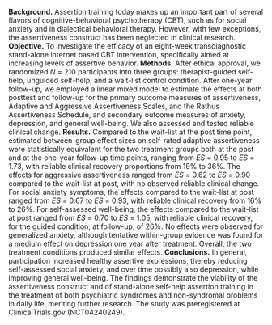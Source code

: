 **Background.** Assertion training today makes up an important part of several flavors of cognitive-behavioral psychotherapy (CBT), such as for social anxiety and in dialectical behavioral therapy. However, with few exceptions, the assertiveness construct has been neglected in clinical research. \quad{}**Objective.** To investigate the efficacy of an eight-week transdiagnostic stand-alone internet based CBT intervention, specifically aimed at increasing levels of assertive behavior. \quad{}**Methods.** After ethical approval, we randomized $N$ = 210 participants into three groups: therapist-guided self-help, unguided self-help, and a wait-list control condition. After one-year follow-up, we employed a linear mixed model to estimate the effects at both posttest and follow-up for the primary outcome measures of assertiveness, Adaptive and Aggressive Assertiveness Scales, and the Rathus Assertiveness Schedule, and secondary outcome measures of anxiety, depression, and general well-being. We also assessed and tested reliable clinical change. \quad{}**Results.** Compared to the wait-list at the post time point, estimated between-group effect sizes on self-rated adaptive assertiveness were statistically equivalent for the two treatment groups both at the post and at the one-year follow-up time points, ranging from $ES$ = 0.95 to $ES$ = 1.73, with reliable clinical recovery proportions from 19% to 36%. The effects for aggressive assertiveness ranged from $ES$ = 0.62 to $ES$ = 0.90 compared to the wait-list at post, with no observed reliable clinical change. For social anxiety symptoms, the effects compared to the wait-list at post ranged from $ES$ = 0.67 to $ES$ = 0.93, with reliable clinical recovery from 16% to 26%. For self-assessed well-being, the effects compared to the wait-list at post ranged from $ES$ = 0.70 to $ES$ = 1.05, with reliable clinical recovery, for the guided condition, at follow-up, of 26%. No effects were observed for generalized anxiety, although tentative within-group evidence was found for a medium effect on depression one year after treatment. Overall, the two treatment conditions produced similar effects. \quad{}**Conclusions.** In general, participation increased healthy assertive expressions, thereby reducing self-assessed social anxiety, and over time possibly also depression, while improving general well-being. The findings demonstrate the viability of the assertiveness construct and of stand-alone self-help assertion training in the treatment of both psychiatric syndromes and non-syndromal problems in daily life, meriting further research. The study was preregistered at ClinicalTrials.gov (NCT04240249).
